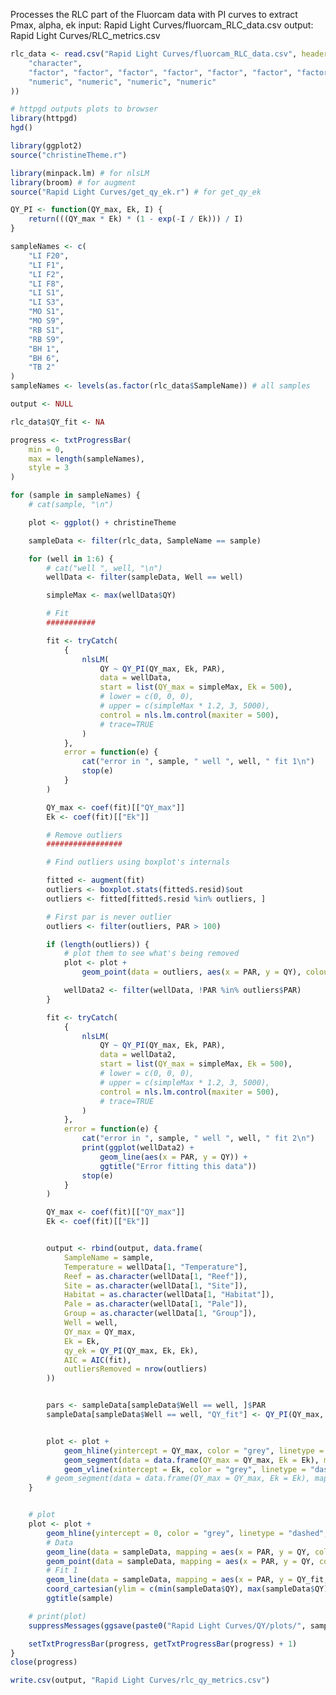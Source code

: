 Processes the RLC part of the Fluorcam data with PI curves to extract Pmax, alpha, ek
input: Rapid Light Curves/fluorcam_RLC_data.csv
output: Rapid Light Curves/RLC_metrics.csv


```r
rlc_data <- read.csv("Rapid Light Curves/fluorcam_RLC_data.csv", header = TRUE, colClasses = c(
    "character",
    "factor", "factor", "factor", "factor", "factor", "factor", "factor",
    "numeric", "numeric", "numeric", "numeric"
))
```

```r
# httpgd outputs plots to browser
library(httpgd)
hgd()

library(ggplot2)
source("christineTheme.r")
```

```R
library(minpack.lm) # for nlsLM
library(broom) # for augment
source("Rapid Light Curves/get_qy_ek.r") # for get_qy_ek

QY_PI <- function(QY_max, Ek, I) {
    return(((QY_max * Ek) * (1 - exp(-I / Ek))) / I)
}

sampleNames <- c(
    "LI F20",
    "LI F1",
    "LI F2",
    "LI F8",
    "LI S1",
    "LI S3",
    "MO S1",
    "MO S9",
    "RB S1",
    "RB S9",
    "BH 1",
    "BH 6",
    "TB 2"
)
sampleNames <- levels(as.factor(rlc_data$SampleName)) # all samples

output <- NULL

rlc_data$QY_fit <- NA

progress <- txtProgressBar(
    min = 0,
    max = length(sampleNames),
    style = 3
)

for (sample in sampleNames) {
    # cat(sample, "\n")

    plot <- ggplot() + christineTheme

    sampleData <- filter(rlc_data, SampleName == sample)

    for (well in 1:6) {
        # cat("well ", well, "\n")
        wellData <- filter(sampleData, Well == well)

        simpleMax <- max(wellData$QY)

        # Fit
        ###########

        fit <- tryCatch(
            {
                nlsLM(
                    QY ~ QY_PI(QY_max, Ek, PAR),
                    data = wellData,
                    start = list(QY_max = simpleMax, Ek = 500),
                    # lower = c(0, 0, 0),
                    # upper = c(simpleMax * 1.2, 3, 5000),
                    control = nls.lm.control(maxiter = 500),
                    # trace=TRUE
                )
            },
            error = function(e) {
                cat("error in ", sample, " well ", well, " fit 1\n")
                stop(e)
            }
        )

        QY_max <- coef(fit)[["QY_max"]]
        Ek <- coef(fit)[["Ek"]]

        # Remove outliers
        #################

        # Find outliers using boxplot's internals

        fitted <- augment(fit)
        outliers <- boxplot.stats(fitted$.resid)$out
        outliers <- fitted[fitted$.resid %in% outliers, ]

        # First par is never outlier
        outliers <- filter(outliers, PAR > 100)

        if (length(outliers)) {
            # plot them to see what's being removed
            plot <- plot +
                geom_point(data = outliers, aes(x = PAR, y = QY), colour = "red", pch = 1, size = 3)

            wellData2 <- filter(wellData, !PAR %in% outliers$PAR)
        }

        fit <- tryCatch(
            {
                nlsLM(
                    QY ~ QY_PI(QY_max, Ek, PAR),
                    data = wellData2,
                    start = list(QY_max = simpleMax, Ek = 500),
                    # lower = c(0, 0, 0),
                    # upper = c(simpleMax * 1.2, 3, 5000),
                    control = nls.lm.control(maxiter = 500),
                    # trace=TRUE
                )
            },
            error = function(e) {
                cat("error in ", sample, " well ", well, " fit 2\n")
                print(ggplot(wellData2) +
                    geom_line(aes(x = PAR, y = QY)) +
                    ggtitle("Error fitting this data"))
                stop(e)
            }
        )

        QY_max <- coef(fit)[["QY_max"]]
        Ek <- coef(fit)[["Ek"]]


        output <- rbind(output, data.frame(
            SampleName = sample,
            Temperature = wellData[1, "Temperature"],
            Reef = as.character(wellData[1, "Reef"]),
            Site = as.character(wellData[1, "Site"]),
            Habitat = as.character(wellData[1, "Habitat"]),
            Pale = as.character(wellData[1, "Pale"]),
            Group = as.character(wellData[1, "Group"]),
            Well = well,
            QY_max = QY_max,
            Ek = Ek,
            qy_ek = QY_PI(QY_max, Ek, Ek),
            AIC = AIC(fit),
            outliersRemoved = nrow(outliers)
        ))


        pars <- sampleData[sampleData$Well == well, ]$PAR
        sampleData[sampleData$Well == well, "QY_fit"] <- QY_PI(QY_max, Ek, pars)


        plot <- plot +
            geom_hline(yintercept = QY_max, color = "grey", linetype = "dashed", alpha = 0.1) +
            geom_segment(data = data.frame(QY_max = QY_max, Ek = Ek), mapping = aes(x = 0, y = QY_max, xend = Ek, yend = 0), color = "grey", linetype = "dashed", alpha = 0.1) +
            geom_vline(xintercept = Ek, color = "grey", linetype = "dashed", alpha = 0.1)
        # geom_segment(data = data.frame(QY_max = QY_max, Ek = Ek), mapping = aes(x = Ek, y = QY_max, xend = Ek, yend = 0), color = "grey", linetype = "dashed")
    }


    # plot
    plot <- plot +
        geom_hline(yintercept = 0, color = "grey", linetype = "dashed", alpha = 0.1) +
        # Data
        geom_line(data = sampleData, mapping = aes(x = PAR, y = QY, col = Well), alpha = 0.1) +
        geom_point(data = sampleData, mapping = aes(x = PAR, y = QY, col = Well)) +
        # Fit 1
        geom_line(data = sampleData, mapping = aes(x = PAR, y = QY_fit, col = Well), linetype = 1) +
        coord_cartesian(ylim = c(min(sampleData$QY), max(sampleData$QY))) +
        ggtitle(sample)

    # print(plot)
    suppressMessages(ggsave(paste0("Rapid Light Curves/QY/plots/", sample, ".png"), plot))

    setTxtProgressBar(progress, getTxtProgressBar(progress) + 1)
}
close(progress)

write.csv(output, "Rapid Light Curves/rlc_qy_metrics.csv")
```
